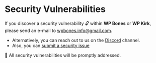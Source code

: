 
# Security Vulnerabilities

If you discover a security vulnerability 🔓 within **WP Bones** or **WP Kirk**, please send an e-mail to wpbones.info@gmail.com. 

- Alternatively, you can reach out to us on the [Discord](https://discord.gg/dCP5NajK) channel.
- Also, you can [submit a security issue](https://github.com/wpbones/WPBones/issues)

🙏 All security vulnerabilities will be promptly addressed.
